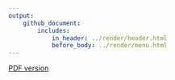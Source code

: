 ```yaml
---
output: 
    github_document:
        includes: 
            in_header: ../render/header.html
            before_body: ../render/menu.html
---
```


[PDF version]("files/CV_Justin_Post.pdf")

